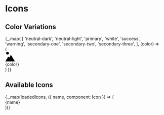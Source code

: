 
<Meta title='Icons/Overview' id='documentation-icons-overview' />

# Icons

## Color Variations

<div
	style={{
		display: 'inline-flex',
		backgroundImage:
			'linear-gradient(45deg, #d3d1d1 25%, transparent 25%), linear-gradient(-45deg, #d3d1d1 25%, transparent 25%), linear-gradient(45deg, transparent 75%, #d3d1d1 75%), linear-gradient(-45deg, transparent 75%, #d3d1d1 75%)',
		backgroundSize: '4px 4px',
		backgroundPosition: '0 0, 0 10px, 10px -10px, -10px 0px',
	}}
>
	{_.map(
		[
			'neutral-dark',
			'neutral-light',
			'primary',
			'white',
			'success',
			'warning',
			'secondary-one',
			'secondary-two',
			'secondary-three',
		],
		(color) => (
			<div
				key={color}
				style={{
					padding: '5px',
					marginRight: '20px',
					display: 'flex',
					flexDirection: 'column',
					alignItems: 'center',
				}}
			>
				<svg
					width='32'
					height='32'
					viewBox='0 0 36 36'
					preserveAspectRatio='xMidYMid meet'
					className={`lucid-Icon lucid-Icon-color-${color}`}
				>
					<circle cx='8.5' cy='5.5' r='5' />
					<path d='M35.5 35.5L21 11.5l-14.5 24zm-29 0h-6l11-18 2.934 4.801' />
					<path d='M16.399 19.102L18.5 21.5l3-3 3 3 2-1' />
				</svg>
				<div style={{ paddingTop: '3px' }}>{color}</div>
			</div>
		)
	)}
</div>

## Available Icons

<div
	style={{
		display: 'flex',
		flexWrap: 'wrap',
	}}
>
	{_.map(loadedIcons, ({ name, component: Icon }) => (
		<div
			key={name}
			style={{
				flexBasis: 256,
				margin: 10,
			}}
		>
			<Icon /> <LinkTo kind={`Icons/Icons/${name}`}>{name}</LinkTo>
		</div>
	))}
</div>
